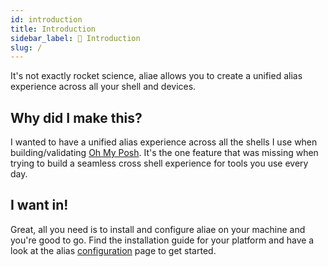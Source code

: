 ```yaml
---
id: introduction
title: Introduction
sidebar_label: 👋 Introduction
slug: /
---
```


It's not exactly rocket science, aliae allows you to create a unified alias experience across all your shell and devices.

##  Why did I make this?

I wanted to have a unified alias experience across all the shells I use when building/validating [Oh My Posh][omp].
It's the one feature that was missing when trying to build a seamless cross shell experience for tools you use every day.

## I want in!

Great, all you need is to install and configure aliae on your machine and you're good to go. Find the installation guide
for your platform and have a look at the alias [configuration][alias] page to get started.

[omp]: https://ohmyposh.dev
[alias]: configuration/alias
